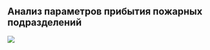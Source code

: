 ## Анализ параметров прибытия пожарных подразделений

![](pictures/arrival_time_analize.jpg){#fig-arrival-times}